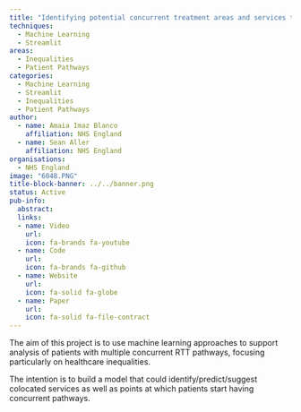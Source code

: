 ```yaml
---
title: "Identifying potential concurrent treatment areas and services that would better support patients with multiple, complex referral to treatment (RTT) pathways."
techniques:
  - Machine Learning
  - Streamlit
areas:
  - Inequalities
  - Patient Pathways
categories:
  - Machine Learning
  - Streamlit
  - Inequalities
  - Patient Pathways
author:
  - name: Amaia Imaz Blanco
    affiliation: NHS England
  - name: Sean Aller
    affiliation: NHS England
organisations: 
  - NHS England
image: "6048.PNG"
title-block-banner: ../../banner.png
status: Active
pub-info:
  abstract:
  links:
  - name: Video
    url:
    icon: fa-brands fa-youtube
  - name: Code
    url:
    icon: fa-brands fa-github
  - name: Website
    url:
    icon: fa-solid fa-globe
  - name: Paper
    url:
    icon: fa-solid fa-file-contract
---
```


The aim of this project is to use machine learning approaches to support analysis of patients with multiple concurrent RTT pathways, focusing particularly on healthcare inequalities.

The intention is to build a model that could identify/predict/suggest colocated services as well as points at which patients start having concurrent pathways.
